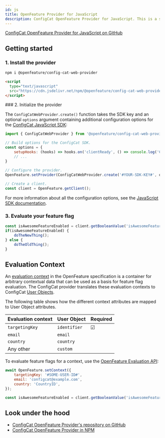 ```yaml
---
id: js
title: OpenFeature Provider for JavaScript
description: ConfigCat OpenFeature Provider for JavaScript. This is a step-by-step guide on how to use ConfigCat with the OpenFeature JavaScript SDK.
---
```



<a href="https://github.com/open-feature/js-sdk-contrib/tree/main/libs/providers/config-cat-web" target="_blank">ConfigCat OpenFeature Provider for JavaScript on GitHub</a>

## Getting started

### 1. Install the provider

<Tabs groupId="js-install">
<TabItem value="NPM" label="NPM">

```bash
npm i @openfeature/config-cat-web-provider
```

</TabItem>
<TabItem value="CDN" label="CDN">

```html
<script
  type="text/javascript"
  src="https://cdn.jsdelivr.net/npm/@openfeature/config-cat-web-provider/index.cjs.min.js">
</script>
```

</TabItem>
</Tabs>
### 2. Initialize the provider

The `ConfigCatWebProvider.create()` function takes the SDK key and an optional `options` argument containing additional configuration options for the [ConfigCat JavaScript SDK](../../js/#creating-the-configcat-client):

```js
import { ConfigCatWebProvider } from '@openfeature/config-cat-web-provider';

// Build options for the ConfigCat SDK.
const options = { 
    setupHooks: (hooks) => hooks.on('clientReady', () => console.log('Client is ready!')),
    // ...
}

// Configure the provider.
OpenFeature.setProvider(ConfigCatWebProvider.create('#YOUR-SDK-KEY#', options));
 
// Create a client.
const client = OpenFeature.getClient();
```

For more information about all the configuration options, see the [JavaScript SDK documentation](../../js/#creating-the-configcat-client).

### 3. Evaluate your feature flag

```js
const isAwesomeFeatureEnabled = client.getBooleanValue('isAwesomeFeatureEnabled', false);
if(isAwesomeFeatureEnabled) {
    doTheNewThing();
} else {
    doTheOldThing();
}
```

## Evaluation Context

An <a href="https://openfeature.dev/docs/reference/concepts/evaluation-context" target="_blank">evaluation context</a> in the OpenFeature specification is a container for arbitrary contextual data that can be used as a basis for feature flag evaluation.
The ConfigCat provider translates these evaluation contexts to ConfigCat [User Objects](../../js/#user-object).

The following table shows how the different context attributes are mapped to User Object attributes.

| Evaluation context | User Object  | Required |
| ------------------ | ------------ | -------- |
| `targetingKey`     | `identifier` | &#9745;  | 
| `email`            | `email`      |          | 
| `country`          | `country`    |          | 
| Any other          | `custom`     |          | 

To evaluate feature flags for a context, use the <a href="https://openfeature.dev/docs/reference/concepts/evaluation-api/" target="_blank">OpenFeature Evaluation API</a>:

```js
await OpenFeature.setContext({ 
    targetingKey: '#SOME-USER-ID#', 
    email: 'configcat@example.com', 
    country: 'CountryID',
});

const isAwesomeFeatureEnabled = client.getBooleanValue('isAwesomeFeatureEnabled', false);
```

## Look under the hood

- <a href="https://github.com/open-feature/js-sdk-contrib/tree/main/libs/providers/config-cat-web" target="_blank">ConfigCat OpenFeature Provider's repository on GitHub</a>
- <a href="https://www.npmjs.com/package/@openfeature/config-cat-web-provider" target="_blank">ConfigCat OpenFeature Provider in NPM</a>